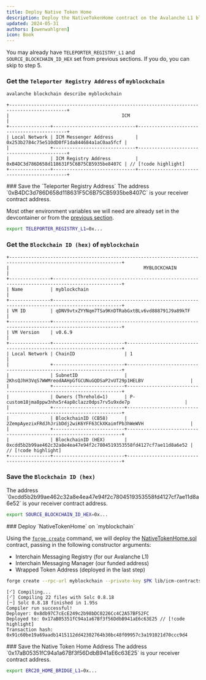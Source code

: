```yaml
---
title: Deploy Native Token Home
description: Deploy the NativeTokenHome contract on the Avalanche L1 blockchain.
updated: 2024-05-31
authors: [owenwahlgren]
icon: Book
---
```


<Callout>You may already have `TELEPORTER_REGISTRY_L1` and `SOURCE_BLOCKCHAIN_ID_HEX` set from previous sections. If you do, you can skip to step 5.</Callout>
<Steps>
<Step>
### Get the `Teleporter Registry Address` of `myblockchain`

```bash
avalanche blockchain describe myblockchain
```

```
+-------------------------------------------------------------------------------------------+
|                                         ICM                                               |
+---------------+------------------------------+--------------------------------------------+
| Local Network | ICM Messenger Address        | 0x253b2784c75e510dD0fF1da844684a1aC0aa5fcf |
|               +------------------------------+--------------------------------------------+
|               | ICM Registry Address         | 0xB4DC3d786D658d118631F5C6B75CB5935be8407C | // [!code highlight]
+---------------+------------------------------+--------------------------------------------+
```
</Step>
<Step>
### Save the `Teleporter Registry Address`

<Callout title="Note" type="info">
The address `0xB4DC3d786D658d118631F5C6B75CB5935be8407C` is your receiver contract address.
</Callout>

Most other environment variables we will need are already set in the devcontainer or from the [previous section](/academy/interchain-token-transfer/06-erc-20-to-erc-20-bridge/01-erc-20-to-erc-20-bridge).
```bash
export TELEPORTER_REGISTRY_L1=0x...
```
</Step>
<Step>

### Get the `Blockchain ID (hex)` of `myblockchain`


```
+---------------------------------------------------------------------------------------------------------------+
|                                                 MYBLOCKCHAIN                                                  |
+---------------+-----------------------------------------------------------------------------------------------+
| Name          | myblockchain                                                                                  |
+---------------+-----------------------------------------------------------------------------------------------+
| VM ID         | qDNV9vtxZYYNqm7TSa9KnDTRabGxtBLv6vd888791J9a89kTF                                             |
+---------------+-----------------------------------------------------------------------------------------------+
| VM Version    | v0.6.9                                                                                        |
+---------------+--------------------------+--------------------------------------------------------------------+
| Local Network | ChainID                  | 1                                                                  |
|               +--------------------------+--------------------------------------------------------------------+
|               | SubnetID                 | 2KhsQJhH3VqS7WWMreodAAHpGfGCUNuGQDSaP2vUT29p1HELBV                 |
|               +--------------------------+--------------------------------------------------------------------+
|               | Owners (Threhold=1)      | P-custom18jma8ppw3nhx5r4ap8clazz0dps7rv5u9xde7p                    |
|               +--------------------------+--------------------------------------------------------------------+
|               | BlockchainID (CB58)      | 2ZempAyezixFRdJhJribDdj2wiK6YFF63CkXKaimfPb3hWeWVH                 |
|               +--------------------------+--------------------------------------------------------------------+
|               | BlockchainID (HEX)       | 0xcdd5b2b99ae462c32a8e4ea47e94f2c7804519353558fd4127cf7ae11d8a6e52 | // [!code highlight]
+---------------+--------------------------+--------------------------------------------------------------------+

```
</Step>
<Step>

### Save the `Blockchain ID (hex)`

<Callout title="Note" type="info">
The address `0xcdd5b2b99ae462c32a8e4ea47e94f2c7804519353558fd4127cf7ae11d8a6e52` is your receiver contract address.
</Callout>

```bash
export SOURCE_BLOCKCHAIN_ID_HEX=0x...
```

</Step>
<Step>
### Deploy `NativeTokenHome` on `myblockchain`

Using the [`forge create`](https://book.getfoundry.sh/reference/forge/forge-create) command, we will deploy the [NativeTokenHome.sol](https://github.com/ava-labs/avalanche-interchain-token-transfer/blob/main/contracts/src/TokenHome/NativeTokenHome.sol) contract, passing in the following constructor arguments:

- Interchain Messaging Registry (for our Avalanche L1)
- Interchain Messaging Manager (our funded address)
- Wrapped Token Address (deployed in the last step)

```bash
forge create --rpc-url myblockchain --private-key $PK lib/icm-contracts/contracts/ictt/TokenHome/NativeTokenHome.sol:NativeTokenHome --optimize --optimizer-runs 200 --broadcast --constructor-args $TELEPORTER_REGISTRY_L1 $FUNDED_ADDRESS "1" $WRAPPED_ERC20_L1 
```

```
[⠊] Compiling...
[⠊] Compiling 22 files with Solc 0.8.18
[⠒] Solc 0.8.18 finished in 1.95s
Compiler run successful!
Deployer: 0x8db97C7cEcE249c2b98bDC0226Cc4C2A57BF52FC
Deployed to: 0x17aB05351fC94a1a67Bf3f56DdbB941aE6c63E25 // [!code highlight]
Transaction hash: 0x91c60be19a69aadb1415112dd42302764b30bc48f09957c3a191021d70ccc9d4
```
</Step>
<Step>
### Save the Native Token Home Address

<Callout title="Note" type="info">
The address `0x17aB05351fC94a1a67Bf3f56DdbB941aE6c63E25` is your receiver contract address.
</Callout>

```bash 
export ERC20_HOME_BRIDGE_L1=0x...
```
</Step>
</Steps>
